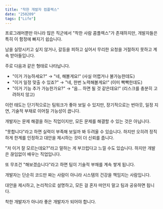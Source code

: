 ```yaml
---
title: "착한 개발자 컴플렉스"
date: "250209"
tags: ["Life"]
---
```


프로그래머뿐만 아니라 많은 직군에서 "착한 사람 콤플렉스"가 존재하지만, 개발자들은 특히 이 함정에 빠지기 쉽습니다.

남을 실망시키고 싶지 않거나, 갈등을 피하고 싶어서 무리한 요청을 거절하지 못하고 계속 받아들입니다.

주로 다음과 같은 형태로 나타납니다.

- "이거 가능하세요?" → "네, 해볼게요!" (사실 어렵거나 불가능한데도)
- "이거 일정 맞출 수 있죠?" → "네, 한번 노력해볼게요!" (이미 빡빡한데도)
- "이거 기능 추가 가능한가요?" → "음... 하면 될 것 같은데요!" (리스크를 충분히 고려하지 않고)

이런 태도는 단기적으로는 팀워크가 좋아 보일 수 있지만, 장기적으로는 번아웃, 일정 지연, 기술적 부채로 이어질 가능성이 큽니다.

개발자는 문제 해결을 하는 직업이지만, 모든 문제를 해결할 수 있는 것은 아닙니다.

"못합니다"라고 하면 실력이 부족해 보일까 봐 두려울 수 있습니다. 하지만 오히려 정직하게 한계를 인정하고 대안을 제시하는 것이 더 신뢰를 줍니다.

"저 이거 잘 모르는데요?"라고 말하는 게 부끄럽다고 느낄 수도 있습니다. 하지만 개발은 끊임없이 배우는 직업입니다.

또 무조건 "해보겠습니다"라고 하면 팀이 기술적 부채를 계속 쌓게 됩니다.

개발자는 단순히 코드만 짜는 사람이 아니라 시스템의 건강을 책임지는 사람입니다.

대안을 제시하고, 논리적으로 설명하고, 모든 걸 혼자 떠안지 말고 팀과 공유하면 됩니다.

착한 개발자가 아니라 좋은 개발자가 되어야 합니다.

